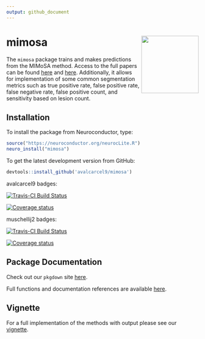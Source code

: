 ```yaml
---
output: github_document
---
```


<!-- README.md is generated from README.Rmd. Please edit that file -->
# mimosa <img src="sticker.png" width = "150" align="right" />

The `mimosa` package trains and makes predictions from the MIMoSA method. Access to the full papers can be found [here](https://onlinelibrary.wiley.com/doi/abs/10.1111/jon.12506) and [here](https://doi.org/10.1016/j.nicl.2018.10.013). Additionally, it allows for implementation of some common segmentation metrics such as true positive rate, false positive rate, false negative rate, false positive count, and sensitivity based on lesion count.

## Installation

To install the package from Neuroconductor, type:

```r
source("https://neuroconductor.org/neurocLite.R")
neuro_install("mimosa")
```

To get the latest development version from GitHub:

```r
devtools::install_github('avalcarcel9/mimosa')
```


avalcarcel9 badges:

[![Travis-CI Build Status](https://travis-ci.org/avalcarcel9/mimosa.svg?branch=master)](https://travis-ci.org/avalcarcel9/mimosa)

<!-- [![AppVeyor Build Status](https://ci.appveyor.com/api/projects/status/github/avalcarcel9/mimosa?branch=master&svg=true)](https://ci.appveyor.com/project/avalcarcel9/mimosa) -->

[![Coverage status](https://coveralls.io/repos/github/avalcarcel9/mimosa/badge.svg?branch=master)](https://coveralls.io/r/avalcarcel9/mimosa?branch=master)

muschellij2 badges:

[![Travis-CI Build Status](https://travis-ci.org/avalcarcel9/mimosa.svg?branch=master)](https://travis-ci.org/muschellij2/mimosa)

<!-- [![AppVeyor Build Status](https://ci.appveyor.com/api/projects/status/github/muschellij2/mimosa?branch=master&svg=true)](https://ci.appveyor.com/project/muschellij2/mimosa) -->

[![Coverage status](https://coveralls.io/repos/github/muschellij2/mimosa/badge.svg)](https://coveralls.io/r/muschellij2/mimosa?branch=master)

## Package Documentation

Check out our `pkgdown` site [here](https://avalcarcel9.github.io/mimosa/). 

Full functions and documentation references are available [here](https://avalcarcel9.github.io/mimosa/reference/index.html).

## Vignette

For a full implementation of the methods with output please see our [vignette](https://avalcarcel9.github.io/mimosa/articles/mimosa.html).


